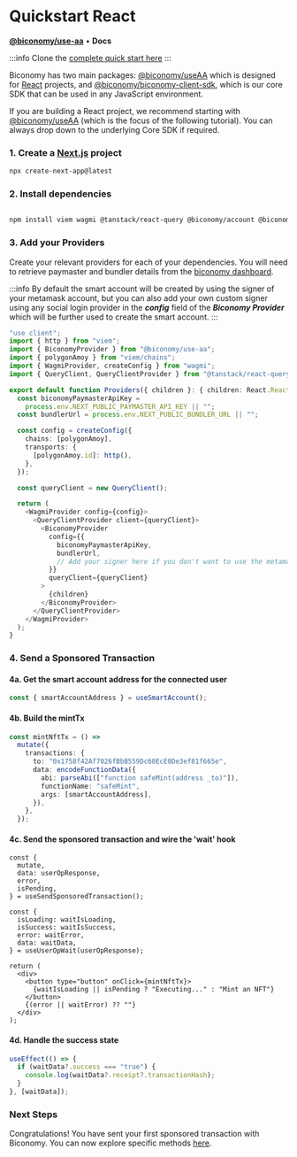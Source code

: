 # Quickstart React

[**@biconomy/use-aa**](https://github.com/bcnmy/useAA) • **Docs**

:::info
Clone the [complete quick start here](https://github.com/bcnmy/quick-start)
:::

Biconomy has two main packages: [@biconomy/useAA](https://github.com/bcnmy/useAA) which is designed for [React](https://react.dev) projects, and [@biconomy/biconomy-client-sdk](https://github.com/bcnmy/biconomy-client-sdk), which is our core SDK that can be used in any JavaScript environment.

If you are building a React project, we recommend starting with [@biconomy/useAA](https://github.com/bcnmy/useAA) (which is the focus of the following tutorial). You can always drop down to the underlying Core SDK if required.

### 1. Create a [Next.js](https://nextjs.org/docs/getting-started/installation) project

```sh
npx create-next-app@latest
```

### 2. Install dependencies

```bash

npm install viem wagmi @tanstack/react-query @biconomy/account @biconomy/use-aa

```

### 3. Add your Providers

Create your relevant providers for each of your dependencies. You will need to retrieve paymaster and bundler details from the [biconomy dashboard](https://dashboard.biconomy.io).

:::info
By default the smart account will be created by using the signer of your metamask account, but you can also add your own custom signer using any social login provider in the ***config*** field of the ***Biconomy Provider*** which will be further used to create the smart account.
:::

```ts
"use client";
import { http } from "viem";
import { BiconomyProvider } from "@biconomy/use-aa";
import { polygonAmoy } from "viem/chains";
import { WagmiProvider, createConfig } from "wagmi";
import { QueryClient, QueryClientProvider } from "@tanstack/react-query";

export default function Providers({ children }: { children: React.ReactNode }) {
  const biconomyPaymasterApiKey =
    process.env.NEXT_PUBLIC_PAYMASTER_API_KEY || "";
  const bundlerUrl = process.env.NEXT_PUBLIC_BUNDLER_URL || "";

  const config = createConfig({
    chains: [polygonAmoy],
    transports: {
      [polygonAmoy.id]: http(),
    },
  });

  const queryClient = new QueryClient();

  return (
    <WagmiProvider config={config}>
      <QueryClientProvider client={queryClient}>
        <BiconomyProvider
          config={{
            biconomyPaymasterApiKey,
            bundlerUrl,
            // Add your signer here if you don't want to use the metamask signer
          }}
          queryClient={queryClient}
        >
          {children}
        </BiconomyProvider>
      </QueryClientProvider>
    </WagmiProvider>
  );
}
```

### 4. Send a Sponsored Transaction

#### 4a. Get the smart account address for the connected user

```ts
const { smartAccountAddress } = useSmartAccount();
```

#### 4b. Build the mintTx

```ts
const mintNftTx = () =>
  mutate({
    transactions: {
      to: "0x1758f42Af7026fBbB559Dc60EcE0De3ef81f665e",
      data: encodeFunctionData({
        abi: parseAbi(["function safeMint(address _to)"]),
        functionName: "safeMint",
        args: [smartAccountAddress],
      }),
    },
  });
```

#### 4c. Send the sponsored transaction and wire the 'wait' hook

```tsx
const {
  mutate,
  data: userOpResponse,
  error,
  isPending,
} = useSendSponsoredTransaction();

const {
  isLoading: waitIsLoading,
  isSuccess: waitIsSuccess,
  error: waitError,
  data: waitData,
} = useUserOpWait(userOpResponse);

return (
  <div>
    <button type="button" onClick={mintNftTx}>
      {waitIsLoading || isPending ? "Executing..." : "Mint an NFT"}
    </button>
    {(error || waitError) ?? ""}
  </div>
);
```

#### 4d. Handle the success state

```ts
useEffect(() => {
  if (waitData?.success === "true") {
    console.log(waitData?.receipt?.transactionHash);
  }
}, [waitData]);
```

### Next Steps

Congratulations! You have sent your first sponsored transaction with Biconomy. You can now explore specific methods [here](/react).
